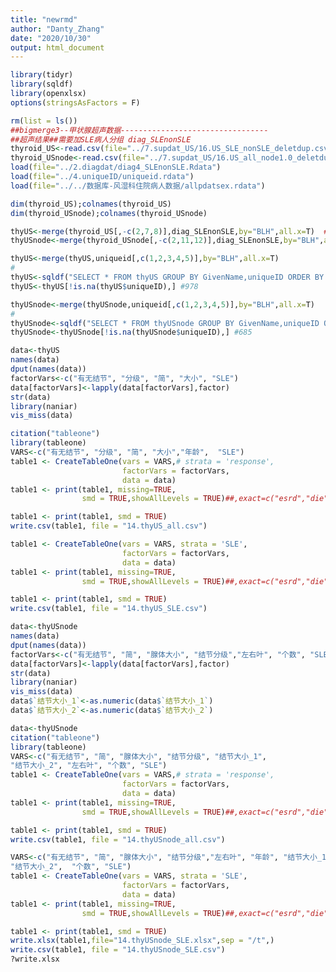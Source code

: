 ---
title: "newrmd"
author: "Danty_Zhang"
date: "2020/10/30"
output: html_document
---
```{r }
library(tidyr)
library(sqldf)
library(openxlsx)
options(stringsAsFactors = F)
```

```{r thyUS甲状腺超声数据分为SLE组和非SLE组}
rm(list = ls())
##bigmerge3--甲状腺超声数据---------------------------------
##超声结果##需要加SLE病人分组 diag_SLEnonSLE
thyroid_US<-read.csv(file="../7.supdat_US/16.US_SLE_nonSLE_deletdup.csv",header=TRUE)##甲状腺超声
thyroid_USnode<-read.csv(file="../7.supdat_US/16.US_all_node1.0_deletdup.csv",header=TRUE)##甲状腺超声
load(file="../2.diagdat/diag4_SLEnonSLE.Rdata")
load(file="../4.uniqueID/uniqueid.rdata")
load(file="../../数据库-风湿科住院病人数据/allpdatsex.rdata")

dim(thyroid_US);colnames(thyroid_US)
dim(thyroid_USnode);colnames(thyroid_USnode)

thyUS<-merge(thyroid_US[,-c(2,7,8)],diag_SLEnonSLE,by="BLH",all.x=T)  ##1133
thyUSnode<-merge(thyroid_USnode[,-c(2,11,12)],diag_SLEnonSLE,by="BLH",all.x=T)  #788
```

```{r 超声数据个体去重复}
thyUS<-merge(thyUS,uniqueid[,c(1,2,3,4,5)],by="BLH",all.x=T)
#
thyUS<-sqldf("SELECT * FROM thyUS GROUP BY GivenName,uniqueID ORDER BY BLH,入院日期")#979
thyUS<-thyUS[!is.na(thyUS$uniqueID),] #978
```

```{r 超声node数据个体去重复}
thyUSnode<-merge(thyUSnode,uniqueid[,c(1,2,3,4,5)],by="BLH",all.x=T)
#
thyUSnode<-sqldf("SELECT * FROM thyUSnode GROUP BY GivenName,uniqueID ORDER BY BLH,入院日期")#979
thyUSnode<-thyUSnode[!is.na(thyUSnode$uniqueID),] #685
```

```{r thyUS DATAPRE}
data<-thyUS
names(data)
dput(names(data))
factorVars<-c("有无结节", "分级", "简", "大小", "SLE")
data[factorVars]<-lapply(data[factorVars],factor)
str(data)
library(naniar)
vis_miss(data)
```

```{r thyUS all}
citation("tableone")  
library(tableone)
VARS<-c("有无结节", "分级", "简", "大小","年龄",  "SLE")
table1 <- CreateTableOne(vars = VARS,# strata = 'response', 
                         factorVars = factorVars,
                         data = data)
table1 <- print(table1, missing=TRUE,
                smd = TRUE,showAllLevels = TRUE)##,exact=c("esrd","die","acl")

table1 <- print(table1, smd = TRUE)
write.csv(table1, file = "14.thyUS_all.csv")

```

```{r thyUS_SLE}
table1 <- CreateTableOne(vars = VARS, strata = 'SLE', 
                         factorVars = factorVars,
                         data = data)
table1 <- print(table1, missing=TRUE,
                smd = TRUE,showAllLevels = TRUE)##,exact=c("esrd","die","acl")

table1 <- print(table1, smd = TRUE)
write.csv(table1, file = "14.thyUS_SLE.csv")
```


```{r thyroid_USnode DATAPRE}
data<-thyUSnode
names(data)
dput(names(data))
factorVars<-c("有无结节", "简", "腺体大小", "结节分级","左右叶", "个数", "SLE")
data[factorVars]<-lapply(data[factorVars],factor)
str(data)
library(naniar)
vis_miss(data)
data$`结节大小_1`<-as.numeric(data$`结节大小_1`)
data$`结节大小_2`<-as.numeric(data$`结节大小_2`)
```


```{r thyroid_USnode all}
data<-thyUSnode
citation("tableone")  
library(tableone)
VARS<-c("有无结节", "简", "腺体大小", "结节分级", "结节大小_1", 
"结节大小_2", "左右叶", "个数", "SLE")
table1 <- CreateTableOne(vars = VARS,# strata = 'response', 
                         factorVars = factorVars,
                         data = data)
table1 <- print(table1, missing=TRUE,
                smd = TRUE,showAllLevels = TRUE)##,exact=c("esrd","die","acl")

table1 <- print(table1, smd = TRUE)
write.csv(table1, file = "14.thyUSnode_all.csv")
```


```{r thyroid_USnode_SLE}
VARS<-c("有无结节", "简", "腺体大小", "结节分级","左右叶", "年龄", "结节大小_1", 
"结节大小_2",  "个数", "SLE")
table1 <- CreateTableOne(vars = VARS, strata = 'SLE', 
                         factorVars = factorVars,
                         data = data)
table1 <- print(table1, missing=TRUE,
                smd = TRUE,showAllLevels = TRUE)##,exact=c("esrd","die","acl")

table1 <- print(table1, smd = TRUE)
write.xlsx(table1,file="14.thyUSnode_SLE.xlsx",sep = "/t",)
write.csv(table1, file = "14.thyUSnode_SLE.csv")
?write.xlsx
```

